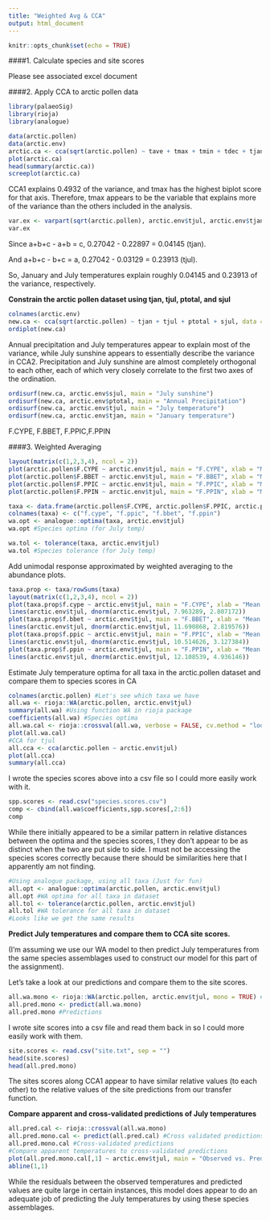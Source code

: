```yaml
---
title: "Weighted Avg & CCA"
output: html_document
---
```


```r
knitr::opts_chunk$set(echo = TRUE)
```

####1. Calculate species and site scores

Please see associated excel document


####2. Apply CCA to arctic pollen data

```r
library(palaeoSig)
library(rioja)
library(analogue)
```

```r
data(arctic.pollen)
data(arctic.env)
arctic.ca <- cca(sqrt(arctic.pollen) ~ tave + tmax + tmin + tdec + tjan +tfeb + tmar + tapr + tmay + tjun + tjul + taug + tsep + toct + tnov + tdec.1, data = arctic.env)
plot(arctic.ca)
head(summary(arctic.ca))
screeplot(arctic.ca)
```

CCA1 explains 0.4932 of the variance, and tmax has the highest biplot score for that axis. Therefore, tmax appears to be the variable that explains more of the variance than the others included in the analysis.

```r
var.ex <- varpart(sqrt(arctic.pollen), arctic.env$tjul, arctic.env$tjan)
var.ex
```

Since a+b+c - a+b = c, 0.27042 - 0.22897 = 0.04145 (tjan).

And a+b+c - b+c = a, 0.27042 - 0.03129 = 0.23913 (tjul).

So, January and July temperatures explain roughly 0.04145 and 0.23913 of the variance, respectively.

**Constrain the arctic pollen dataset using tjan, tjul, ptotal, and sjul**

```r
colnames(arctic.env)
new.ca <- cca(sqrt(arctic.pollen) ~ tjan + tjul + ptotal + sjul, data = arctic.env)
ordiplot(new.ca)
```

Annual precipitation and July temperatures appear to explain most of the variance, while July sunshine appears to essentially describe the variance in CCA2. Precipitation and July sunshine are almost completely orthogonal to each other, each of which very closely correlate to the first two axes of the ordination.

```r
ordisurf(new.ca, arctic.env$sjul, main = "July sunshine")
ordisurf(new.ca, arctic.env$ptotal, main = "Annual Precipitation")
ordisurf(new.ca, arctic.env$tjul, main = "July temperature")
ordisurf(new.ca, arctic.env$tjan, main = "January temperature")
```
F.CYPE, F.BBET, F.PPIC,F.PPIN

####3. Weighted Averaging

```r
layout(matrix(c(1,2,3,4), ncol = 2))
plot(arctic.pollen$F.CYPE ~ arctic.env$tjul, main = "F.CYPE", xlab = "Mean July Temperature (C)", ylab = "F.CYPE Pollen")
plot(arctic.pollen$F.BBET ~ arctic.env$tjul, main = "F.BBET", xlab = "Mean July Temperature (C)", ylab = "F.BBET Pollen")
plot(arctic.pollen$F.PPIC ~ arctic.env$tjul, main = "F.PPIC", xlab = "Mean July Temperature (C)", ylab = "F.PPIC Pollen")
plot(arctic.pollen$F.PPIN ~ arctic.env$tjul, main = "F.PPIN", xlab = "Mean July Temperature (C)", ylab = "F.PPIN Pollen")
```

```r
taxa <- data.frame(arctic.pollen$F.CYPE, arctic.pollen$F.PPIC, arctic.pollen$F.BBET, arctic.pollen$F.PPIN)
colnames(taxa) <- c("f.cype", "f.ppic", "f.bbet", "f.ppin")
wa.opt <- analogue::optima(taxa, arctic.env$tjul)
wa.opt #Species optima (for July temp)

wa.tol <- tolerance(taxa, arctic.env$tjul)
wa.tol #Species tolerance (for July temp)
```


Add unimodal response approximated by weighted averaging to the abundance plots.

```r
taxa.prop <- taxa/rowSums(taxa)
layout(matrix(c(1,2,3,4), ncol = 2))
plot(taxa.prop$f.cype ~ arctic.env$tjul, main = "F.CYPE", xlab = "Mean July Temperature (C)", ylab = "F.CYPE Pollen")
lines(arctic.env$tjul, dnorm(arctic.env$tjul, 7.963289, 2.807172))
plot(taxa.prop$f.bbet ~ arctic.env$tjul, main = "F.BBET", xlab = "Mean July Temperature (C)", ylab = "F.BBET Pollen")
lines(arctic.env$tjul, dnorm(arctic.env$tjul, 11.690868, 2.819576))
plot(taxa.prop$f.ppic ~ arctic.env$tjul, main = "F.PPIC", xlab = "Mean July Temperature (C)", ylab = "F.PPIC Pollen")
lines(arctic.env$tjul, dnorm(arctic.env$tjul, 10.514626, 3.127384))
plot(taxa.prop$f.ppin ~ arctic.env$tjul, main = "F.PPIN", xlab = "Mean July Temperature (C)", ylab = "F.PPIN Pollen")
lines(arctic.env$tjul, dnorm(arctic.env$tjul, 12.108539, 4.936146))
```

Estimate July temperature optima for all taxa in the arctic.pollen dataset and compare them to species scores in CA

```r
colnames(arctic.pollen) #Let's see which taxa we have
all.wa <- rioja::WA(arctic.pollen, arctic.env$tjul)
summary(all.wa) #Using function WA in rioja package
coefficients(all.wa) #Species optima
all.wa.cal <- rioja::crossval(all.wa, verbose = FALSE, cv.method = "loo")
plot(all.wa.cal)
#CCA for tjul
all.cca <- cca(arctic.pollen ~ arctic.env$tjul)
plot(all.cca)
summary(all.cca)
```

I wrote the species scores above into a csv file so I could more easily work with it.

```r
spp.scores <- read.csv("species.scores.csv")
comp <- cbind(all.wa$coefficients,spp.scores[,2:6])
comp
```

While there initially appeared to be a similar pattern in relative distances between the optima and the species scores, I they don't appear to be as distinct when the two are put side to side. I must not be accessing the species scores correctly because there should be similarities here that I apparently am not finding.

```r

#Using analogue package, using all taxa (Just for fun)
all.opt <- analogue::optima(arctic.pollen, arctic.env$tjul)
all.opt #WA optima for all taxa in dataset
all.tol <- tolerance(arctic.pollen, arctic.env$tjul)
all.tol #WA tolerance for all taxa in dataset
#Looks like we get the same results
```

**Predict July temperatures and compare them to CCA site scores.**

(I'm assuming we use our WA model to then predict July temperatures from the same species assemblages used to construct our model for this part of the assignment).

Let's take a look at our predictions and compare them to the site scores.

```r
all.wa.mono <- rioja::WA(arctic.pollen, arctic.env$tjul, mono = TRUE) #Using all deshrinking options including mono
all.pred.mono <- predict(all.wa.mono)
all.pred.mono #Predictions
```

I wrote site scores into a csv file and read them back in so I could more easily work with them.


```r
site.scores <- read.csv("site.txt", sep = "")
head(site.scores)
head(all.pred.mono)
```

The sites scores along CCA1 appear to have similar relative values (to each other) to the relative values of the site predictions from our transfer function.


**Compare apparent and cross-validated predictions of July temperatures**

```r
all.pred.cal <- rioja::crossval(all.wa.mono)
all.pred.mono.cal <- predict(all.pred.cal) #Cross validated predictions
all.pred.mono.cal #Cross-validated predictions
#Compare apparent temperatures to cross-validated predictions
plot(all.pred.mono.cal[,1] ~ arctic.env$tjul, main = "Observed vs. Predicted", ylab = "Predicted July Temp (C)", xlab = "Observed July Temp (C)")
abline(1,1)
```

While the residuals between the observed temperatures and predicted values are quite large in certain instances, this model does appear to do an adequate job of predicting the July temperatures by using these species assemblages.
